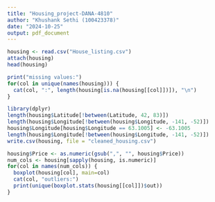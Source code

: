 ```yaml
---
title: "Housing_project-DANA-4810"
author: "Khushank Sethi (100423378)"
date: "2024-10-25"
output: pdf_document
---
```

```r
housing <- read.csv("House_listing.csv")
attach(housing)
head(housing)
```


```r
print("missing values:")
for(col in unique(names(housing))) {
  cat(col, ":", length(housing[is.na(housing[[col]])]), "\n")
}
```


```r
library(dplyr)
length(housing$Latitude[!between(Latitude, 42, 83)])
length(housing$Longitude[!between(housing$Longitude, -141, -52)])
housing$Longitude[housing$Longitude == 63.1005] <- -63.1005
length(housing$Longitude[!between(housing$Longitude, -141, -52)])
write.csv(housing, file = "cleaned_housing.csv")

```


```r
housing$Price <- as.numeric(gsub(",", "", housing$Price))
num_cols <- housing[sapply(housing, is.numeric)]
for(col in names(num_cols)) {
  boxplot(housing[col], main=col)
  cat(col, "outliers:")
  print(unique(boxplot.stats(housing[[col]])$out))
}
```






















